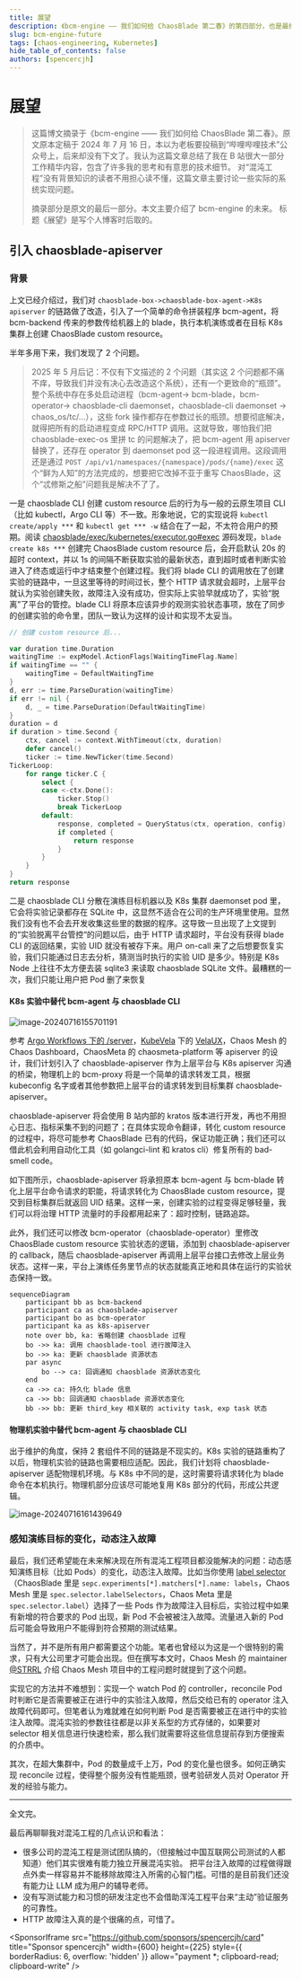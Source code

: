 ```yaml
---
title: 展望
description: 《bcm-engine —— 我们如何给 ChaosBlade 第二春》的第四部分，也是最终篇，主要有关项目的未来。
slug: bcm-engine-future
tags: [chaos-engineering, Kubernetes]
hide_table_of_contents: false
authors: [spencercjh]
---
```


# 展望

> 这篇博文摘录于《bcm-engine —— 我们如何给 ChaosBlade 第二春》。原文原本定稿于 2024 年 7 月 16
> 日，本以为老板要投稿到“哔哩哔哩技术”公众号上，后来却没有下文了。我认为这篇文章总结了我在
> B 站很大一部分工作精华内容，包含了许多我的思考和有意思的技术细节。
> 对“混沌工程”没有背景知识的读者不用担心读不懂，这篇文章主要讨论一些实际的系统实现问题。
>
> 摘录部分是原文的最后一部分。本文主要介绍了 bcm-engine 的未来。
> 标题《展望》是写个人博客时后取的。

<!-- truncate -->

## 引入 chaosblade-apiserver

### 背景

上文已经介绍过，我们对 `chaosblade-box->chaosblade-box-agent->K8s apiserver` 的链路做了改造，引入了一个简单的命令拼装程序
bcm-agent，将 bcm-backend 传来的参数传给机器上的 blade，执行本机演练或者在目标 K8s 集群上创建 ChaosBlade custom resource。

半年多用下来，我们发现了 2 个问题。

> 2025 年 5 月后记：不仅有下文描述的 2 个问题（其实这 2
> 个问题都不痛不痒，导致我们并没有决心去改造这个系统），还有一个更致命的“瓶颈”。整个系统中存在多处启动进程（bcm-agent->
> bcm-blade，bcm-operator-> chaosblade-cli daemonset，chaosblade-cli daemonset ->
> chaos_os/tc/...），这些 fork 操作都存在参数过长的瓶颈。想要彻底解决，就得把所有的启动进程变成 RPC/HTTP
> 调用。这就导致，哪怕我们把 chaosblade-exec-os 里拼 tc 的问题解决了，把 bcm-agent 用 apiserver 替换了，还存在 operator 到 daemonset
> pod 这一段进程调用。这段调用还是通过 `POST /api/v1/namespaces/{namespace}/pods/{name}/exec` 这个“鲜为人知”的方法完成的，想要把它改掉不亚于重写
> ChaosBlade，这个“忒修斯之船”问题我是解决不了了。

一是 chaosblade CLI 创建 custom resource 后的行为与一般的云原生项目 CLI （比如 kubectl，Argo CLI 等）不一致。形象地说，它的实现说将
`kubectl create/apply ***` 和 `kubectl get *** -w`
结合在了一起，不太符合用户的预期。阅读 [chaosblade/exec/kubernetes/executor.go#exec](https://github.com/chaosblade-io/chaosblade/blob/5c6002dc0251492a2c659c5c72662cb35f7b281f/exec/kubernetes/executor.go#L162-L191)
源码发现，`blade create k8s ***` 创建完 ChaosBlade custom resource 后，会开启默认 20s 的超时 context，并以 1s
的间隔不断获取实验的最新状态，直到超时或者判断实验进入了终态或运行中才结束整个创建过程。我们将 blade CLI
的调用放在了创建实验的链路中，一旦这里等待的时间过长，整个 HTTP
请求就会超时，上层平台就认为实验创建失败，故障注入没有成功，但实际上实验早就成功了，实验“脱离”了平台的管控。blade CLI
将原本应该异步的观测实验状态事项，放在了同步的创建实验的命令里，团队一致认为这样的设计和实现不太妥当。

```go title="chaosblade/exec/kubernetes/executor.go#Exec"
// 创建 custom resource 后...

var duration time.Duration
waitingTime := expModel.ActionFlags[WaitingTimeFlag.Name]
if waitingTime == "" {
    waitingTime = DefaultWaitingTime
}
d, err := time.ParseDuration(waitingTime)
if err != nil {
    d, _ = time.ParseDuration(DefaultWaitingTime)
}
duration = d
if duration > time.Second {
    ctx, cancel := context.WithTimeout(ctx, duration)
    defer cancel()
    ticker := time.NewTicker(time.Second)
TickerLoop:
    for range ticker.C {
        select {
        case <-ctx.Done():
            ticker.Stop()
            break TickerLoop
        default:
            response, completed = QueryStatus(ctx, operation, config)
            if completed {
                return response
            }
        }
    }
}
return response
```

二是 chaosblade CLI 分散在演练目标机器以及 K8s 集群 daemonset pod 里，它会将实验记录都存在 SQLite
中，这显然不适合在公司的生产环境里使用。显然我们没有也不会去开发收集这些里的数据的程序。这导致一旦出现了上文提到的“实验脱离平台管控“的问题以后，由于
HTTP 请求超时，平台没有获得 blade CLI 的返回结果，实验 UID 就没有被存下来。用户 on-call 来了之后想要恢复实验，我们只能通过日志去分析，猜测当时执行的实验
UID
是多少。特别是 K8s Node 上往往不太方便去装 sqlite3 来读取 chaosblade SQLite 文件。最糟糕的一次，我们只能让用户把 Pod 删了来恢复

#### K8s 实验中替代 bcm-agent 与 chaosblade CLI

![image-20240716155701191](assets/image-20240716155701191.png)

参考 [Argo Workflows 下的 /server](https://github.com/argoproj/argo-workflows/tree/main/server)，[KubeVela](https://github.com/kubevela/kubevela)
下的 [VelaUX](https://github.com/kubevela/velaux)，Chaos Mesh 的 Chaos Dashboard，ChaosMeta 的 chaosmeta-platform 等
apiserver 的设计，我们计划引入了 chaosblade-apiserver 作为上层平台与 K8s apiserver 沟通的桥梁，物理机上的 bcm-proxy
将是一个简单的请求转发工具，根据 kubeconfig 名字或者其他参数把上层平台的请求转发到目标集群 chaosblade-apiserver。

chaosblade-apiserver 将会使用 B 站内部的 kratos 版本进行开发，再也不用担心日志、指标采集不到的问题了；在具体实现命令翻译，转化
custom resource 的过程中，将尽可能参考 ChaosBlade 已有的代码，保证功能正确；我们还可以借此机会利用自动化工具（如
golangci-lint 和 kratos cli）修复所有的 bad-smell code。

如下图所示，chaosblade-apiserver 将承担原本 bcm-agent 与 bcm-blade 转化上层平台命令请求的职能，将请求转化为 ChaosBlade
custom resource，提交到目标集群后就返回 UID 结果。这样一来，创建实验的过程变得足够轻量，我们可以将治理 HTTP
流量时的手段都用起来了：超时控制，链路追踪。

此外，我们还可以修改 bcm-operator（chaosblade-operator）里修改 ChaosBlade custom resource 实验状态的逻辑，添加到
chaosblade-apiserver 的 callback，随后 chaosblade-apiserver 再调用上层平台接口去修改上层业务状态。这样一来，平台上演练任务里节点的状态就能真正地和具体在运行的实验状态保持一致。

```mermaid
sequenceDiagram
    participant bb as bcm-backend
    participant ca as chaosblade-apiserver
    participant bo as bcm-operator
    participant ka as k8s-apiserver
    note over bb, ka: 省略创建 chaosblade 过程
    bo ->> ka: 调用 chaosblade-tool 进行故障注入
    bo ->> ka: 更新 chaosblade 资源状态
    par async
        bo --> ca: 回调通知 chaosblade 资源状态变化
    end
    ca ->> ca: 持久化 blade 信息
    ca ->> bb: 回调通知 chaosblade 资源状态变化
    bb ->> bb: 更新 third_key 相关联的 activity task, exp task 状态
```

#### 物理机实验中替代 bcm-agent 与 chaosblade CLI

出于维护的角度，保持 2 套组件不同的链路是不现实的。K8s 实验的链路重构了以后，物理机实验的链路也需要相应适配。因此，我们计划将
chaosblade-apiserver 适配物理机环境。与 K8s 中不同的是，这时需要将请求转化为 blade 命令在本机执行。物理机部分应该尽可能地复用
K8s 部分的代码，形成公共逻辑。

![image-20240716161439649](assets/image-20240716161439649.png)

### 感知演练目标的变化，动态注入故障

最后，我们还希望能在未来解决现在所有混沌工程项目都没能解决的问题：动态感知演练目标（比如
Pods）的变化，动态注入故障。比如当你使用 [label selector](https://kubernetes.io/docs/concepts/overview/working-with-objects/labels/)
（ChaosBlade 里是 `sepc.experiments[*].matchers[*].name: labels`，Chaos Mesh 里是 `spec.selector.labelSelectors`，Chaos
Meta
里是 `spec.selector.label`）选择了一些 Pods 作为故障注入目标后，实验过程中如果有新增的符合要求的 Pod 出现，新 Pod
不会被被注入故障。流量进入新的 Pod 后可能会导致用户不能得到符合预期的测试结果。

当然了，并不是所有用户都需要这个功能。笔者也曾经以为这是一个很特别的需求，只有大公司里才可能会出现。但在撰写本文时，Chaos
Mesh 的 maintainer [@STRRL](https://github.com/strrl) 介绍 Chaos Mesh 项目中的工程问题时就提到了这个问题。

实现它的方法并不难想到：实现一个 watch Pod 的 controller，reconcile Pod 时判断它是否需要被正在进行中的实验注入故障，然后交给已有的
operator 注入故障代码即可。但笔者认为难就难在如何判断 Pod 是否需要被正在进行中的实验注入故障。混沌实验的参数往往都是以非关系型的方式存储的，如果要对
selector 相关信息进行快速检索，那么我们就需要将这些信息提前存到方便搜索的介质中。

其次，在超大集群中，Pod 的数量成千上万，Pod 的变化量也很多。如何正确实现 reconcile 过程，使得整个服务没有性能瓶颈，很考验研发人员对
Operator 开发的经验与能力。

---

全文完。

最后再聊聊我对混沌工程的几点认识和看法：

- 很多公司的混沌工程是测试团队搞的，（但接触过中国互联网公司测试的人都知道）他们其实很难有能力独立开展混沌实验。
  把平台注入故障的过程做得跟点外卖一样容易并不能移除故障注入所需的心智门槛。可惜的是目前我们还没有能力让 LLM 成为用户的辅导老师。
- 没有写测试能力和习惯的研发注定也不会借助浑沌工程平台来“主动”验证服务的可靠性。
- HTTP 故障注入真的是个很痛的点，可惜了。


<SponsorIframe
  src="https://github.com/sponsors/spencercjh/card"
  title="Sponsor spencercjh"
  width={600}
  height={225}
  style={{ borderRadius: 6, overflow: 'hidden' }}
  allow="payment *; clipboard-read; clipboard-write"
/>
